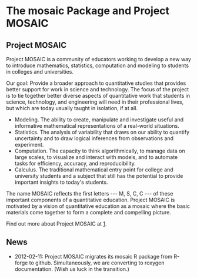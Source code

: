 =The mosaic Package and Project MOSAIC=

==Project MOSAIC==
Project MOSAIC is a community of educators working to develop a new way to introduce mathematics, statistics, computation and modeling to students in colleges and universities.

Our goal: Provide a broader approach to quantitative studies that provides better support for work in science and technology. The focus of the project is to tie together better diverse aspects of quantitative work that students in science, technology, and engineering will need in their professional lives, but which are today usually taught in isolation, if at all.

* Modeling. The ability to create, manipulate and investigate useful and informative mathematical representations of a real-world situations.
* Statistics. The analysis of variability that draws on our ability to quantify uncertainty and to draw logical inferences from observations and experiment.
* Computation. The capacity to think algorithmically, to manage data on large scales, to visualize and interact with models, and to automate tasks for efficiency, accuracy, and reproducibility.
* Calculus. The traditional mathematical entry point for college and university students and a subject that still has the potential to provide important insights to today's students.

The name MOSAIC reflects the first letters --- M, S, C, C --- of these important components of a quantitative education. Project MOSAIC is motivated by a vision of quantitative education as a mosaic where the basic materials come together to form a complete and compelling picture.

Find out more about Project MOSAIC at [http://mosaic-web.org].

==News==
* 2012-02-11: Project MOSAIC migrates its mosaic R package from R-forge to github.  Simultaneously, we are converting to roxygen documentation.  (Wish us luck in the transition.)
